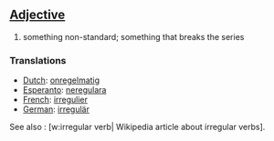 ==[[Adjective]]==

# something non-standard; something that breaks the series

===Translations===
*[[Dutch]]: [[onregelmatig]]
*[[Esperanto]]: [[neregulara]]
*[[French]]: [[irregulier]]
*[[German]]: [[irregulär]]

See also : [w:irregular verb| Wikipedia article about irregular verbs].